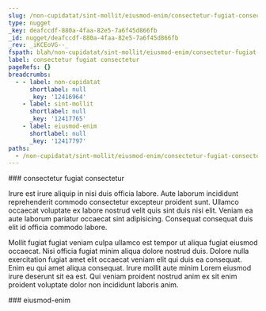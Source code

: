 ```yaml
---
slug: /non-cupidatat/sint-mollit/eiusmod-enim/consectetur-fugiat-consectetur
type: nugget
_key: deafccdf-880a-4faa-82e5-7a6f45d866fb
_id: nugget/deafccdf-880a-4faa-82e5-7a6f45d866fb
_rev: _iKCEoVG--_
fspath: blah/non-cupidatat/sint-mollit/eiusmod-enim/consectetur-fugiat-consectetur.md
label: consectetur fugiat consectetur
pageRefs: {}
breadcrumbs:
  - - label: non-cupidatat
      shortlabel: null
      _key: '12416964'
    - label: sint-mollit
      shortlabel: null
      _key: '12417765'
    - label: eiusmod-enim
      shortlabel: null
      _key: '12417797'
paths:
  - /non-cupidatat/sint-mollit/eiusmod-enim/consectetur-fugiat-consectetur
---
```


<NuggetArea>
<Nugget slug="/non-cupidatat/sint-mollit/eiusmod-enim/consectetur-fugiat-consectetur" type="nugget" _key="deafccdf-880a-4faa-82e5-7a6f45d866fb" _id="nugget/deafccdf-880a-4faa-82e5-7a6f45d866fb" _rev="_iKCEoVG--_" fspath="blah/non-cupidatat/sint-mollit/eiusmod-enim/consectetur-fugiat-consectetur.md" label="consectetur fugiat consectetur" paths="/non-cupidatat/sint-mollit/eiusmod-enim/consectetur-fugiat-consectetur">
<NuggetBody>
### consectetur fugiat consectetur

Irure est irure aliquip in nisi duis officia labore. Aute laborum incididunt reprehenderit commodo consectetur excepteur proident sunt. Ullamco occaecat voluptate ex labore nostrud velit quis sint duis nisi elit. Veniam ea aute laborum pariatur occaecat sint adipisicing. Consequat consequat duis elit id officia commodo labore.

Mollit fugiat fugiat veniam culpa ullamco est tempor ut aliqua fugiat eiusmod occaecat. Nisi officia fugiat minim aliqua dolore nostrud duis. Dolore nulla exercitation fugiat amet elit occaecat veniam elit qui duis ea consequat. Enim eu qui amet aliqua consequat. Irure mollit aute minim Lorem eiusmod irure deserunt sit ea est. Qui veniam proident nostrud anim ex sit enim proident voluptate dolor non incididunt laboris anim.

</NuggetBody>
<Breadcrumbs>
<Crumbs>
<Crumb _key="12416964" label="non-cupidatat" /><Crumb _key="12417765" label="sint-mollit" /><Crumb _key="12417797" label="eiusmod-enim" />
</Crumbs>
</Breadcrumbs>
</Nugget>

<NuggetsInbound>
</NuggetsInbound>
<NuggetsOutbound>
</NuggetsOutbound>
</NuggetArea>
<PassagesInbound>
<Passage direction="inbound" type="passage" _key="12417797" _id="passage/12417797" _rev="_iKCEoVG---" label="eiusmod-enim" passage="eiusmod-enim" fspath="blah/non-cupidatat/sint-mollit/eiusmod-enim" paths="/non-cupidatat/sint-mollit/eiusmod-enim" slug="/non-cupidatat/sint-mollit/eiusmod-enim">
<NuggetBody>
### eiusmod-enim

</NuggetBody>
<Breadcrumbs>
<Crumbs>
<Crumb _key="12416964" label="non-cupidatat" /><Crumb _key="12417765" label="sint-mollit" />
</Crumbs>
</Breadcrumbs>
</Passage>

</PassagesInbound>
<PassagesOutbound>
</PassagesOutbound>